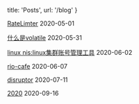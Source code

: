 
  title: 'Posts',
  url: '/blog'
}


<!-- [20200416-Switch-switch](/posts/Switch-switch) <time>2020</time>

[what-do-I-learned-today](/posts/what-do-I-learned-today) <time>2020</time> -->

[RateLimter](/posts/RateLimter) <time>2020-05-01</time>

[什么是volatile](/posts/reorder-1) <time>2020-05-31</time>

[linux nis:linux集群账号管理工具](/posts/linux-nis) <time>2020-06-02</time>

[rio-cafe](/posts/rio-cafe) <time>2020-06-07</time>

[disruptor](/posts/disruptor) <time>2020-07-11</time>

[2020](/posts/2020) <time>2020-09-16</time>
